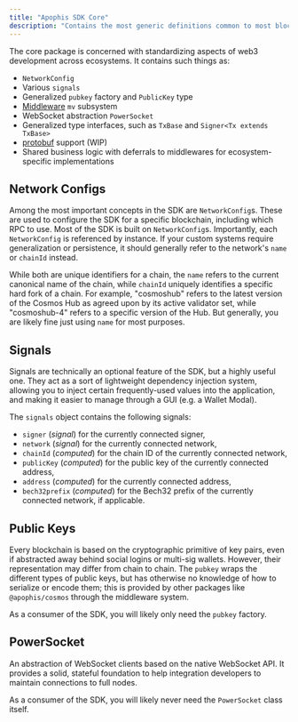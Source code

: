 ```yaml
---
title: "Apophis SDK Core"
description: "Contains the most generic definitions common to most blockchain ecosystems I've worked with. However, by itself, it is probably mostly uninteresting to you."
---
```


The core package is concerned with standardizing aspects of web3 development across ecosystems. It
contains such things as:

- `NetworkConfig`
- Various `signals`
- Generalized `pubkey` factory and `PublicKey` type
- [Middleware](/projects/apophis-sdk/middleware) `mv` subsystem
- WebSocket abstraction `PowerSocket`
- Generalized type interfaces, such as `TxBase` and `Signer<Tx extends TxBase>`
- [protobuf](https://protobuf.dev/) support (WIP)
- Shared business logic with deferrals to middlewares for ecosystem-specific implementations

## Network Configs
Among the most important concepts in the SDK are `NetworkConfig`s. These are used to configure the
SDK for a specific blockchain, including which RPC to use. Most of the SDK is built on
`NetworkConfig`s. Importantly, each `NetworkConfig` is referenced by instance. If your custom systems
require generalization or persistence, it should generally refer to the network's `name` or
`chainId` instead.

While both are unique identifiers for a chain, the `name` refers to the current canonical name of
the chain, while `chainId` uniquely identifies a specific hard fork of a chain. For example,
"cosmoshub" refers to the latest version of the Cosmos Hub as agreed upon by its active validator
set, while "cosmoshub-4" refers to a specific version of the Hub. But generally, you are likely fine
just using `name` for most purposes.

## Signals
Signals are technically an optional feature of the SDK, but a highly useful one. They act as a sort
of lightweight dependency injection system, allowing you to inject certain frequently-used values
into the application, and making it easier to manage through a GUI (e.g. a Wallet Modal).

The `signals` object contains the following signals:

- `signer` (*signal*) for the currently connected signer,
- `network` (*signal*) for the currently connected network,
- `chainId` (*computed*) for the chain ID of the currently connected network,
- `publicKey` (*computed*) for the public key of the currently connected address,
- `address` (*computed*) for the currently connected address,
- `bech32prefix` (*computed*) for the Bech32 prefix of the currently connected network, if applicable.

## Public Keys
Every blockchain is based on the cryptographic primitive of key pairs, even if abstracted away behind
social logins or multi-sig wallets. However, their representation may differ from chain to chain.
The `pubkey` wraps the different types of public keys, but has otherwise no knowledge of how to
serialize or encode them; this is provided by other packages like `@apophis/cosmos` through the
middleware system.

As a consumer of the SDK, you will likely only need the `pubkey` factory.

## PowerSocket
An abstraction of WebSocket clients based on the native WebSocket API. It provides a solid, stateful
foundation to help integration developers to maintain connections to full nodes.

As a consumer of the SDK, you will likely never need the `PowerSocket` class itself.

